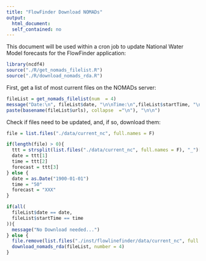 ```yaml
---
title: "FlowFinder Download NOMADs"
output: 
  html_document:
  self_contained: no
---
```


This document will be used within a cron job to update National Water Model forecasts for the FlowFinder application:

```r
library(ncdf4)
source("./R/get_nomads_filelist.R")
source("./R/download_nomads_rda.R")
```

First, get a list of most current files on the NOMADs server:

```r
fileList = get_nomads_filelist(num  = 4)
message("Date:\n", fileList$date, "\n\nTime:\n",fileList$startTime, "\n\nFiles:\n",
paste(basename(fileList$urls), collapse  ="\n"), "\n\n")
```

Check if files need to be updated, and, if so, download them:

```r

file = list.files("./data/current_nc", full.names = F)

if(length(file) > 0){
  ttt = strsplit(list.files("./data/current_nc", full.names = F), "_")[[1]]
  date = ttt[1]
  time = ttt[2]
  forecast = ttt[3]
} else {
  date = as.Date("1900-01-01")
  time = "50"
  forecast = "XXX"
}

if(all(
  fileList$date == date,
  fileList$startTime == time
)){
  message("No Download needed...")
} else {
  file.remove(list.files("./inst/flowlinefinder/data/current_nc", full.names = T))
  download_nomads_rda(fileList, number = 4)
}



```
